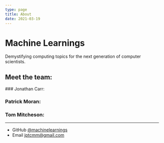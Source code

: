 ```yaml
---
type: page
title: About
date: 2021-03-19
---
```


# Machine Learnings

Demystifying computing topics for the next generation of computer scientists.




## Meet the team: 

### Jonathan Carr:

<INSERT DESCRIPTION>

### Patrick Moran:

<INSERT DESCRIPTION>

### Tom Mitcheson: 

<INSERT DESCRIPTION>


---

- GitHub [@machinelearnings](https://github.com/machinelearnings)
- Email jptcmm@gmail.com
